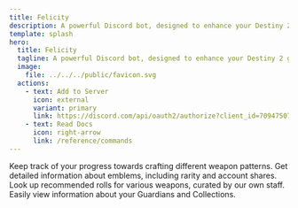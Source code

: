 ```yaml
---
title: Felicity
description: A powerful Discord bot, designed to enhance your Destiny 2 gaming experience.
template: splash
hero:
  title: Felicity
  tagline: A powerful Discord bot, designed to enhance your Destiny 2 gaming experience.
  image:
    file: ../../../public/favicon.svg
  actions:
    - text: Add to Server
      icon: external
      variant: primary
      link: https://discord.com/api/oauth2/authorize?client_id=709475072158728283&permissions=1505281630423&scope=bot%20applications.commands
    - text: Read Docs
      icon: right-arrow
      link: /reference/commands
---
```


<CardGrid>
  <Card title="Weapon Patterns" icon="rocket">
    Keep track of your progress towards crafting different weapon patterns.
  </Card>
  <Card title="Emblem Information" icon="magnifier">
    Get detailed information about emblems, including rarity and account shares.
  </Card>
  <Card title="Roll Finder" icon="star">
    Look up recommended rolls for various weapons, curated by our own staff.
  </Card>
  <Card title="Guardians & Collections" icon="open-book">
    Easily view information about your Guardians and Collections.
  </Card>
</CardGrid>

<Footer />